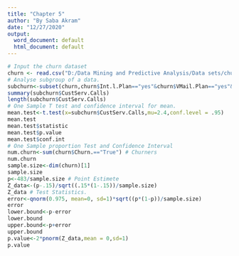 ---
title: "Chapter 5"
author: "By Saba Akram"
date: "12/27/2020"
output:
  word_document: default
  html_document: default
---

```{r}
# Input the churn dataset
churn <- read.csv("D:/Data Mining and Predictive Analysis/Data sets/churn.txt",stringsAsFactors = TRUE)
# Analyse subgroup of a data.
subchurn<-subset(churn,churn$Int.l.Plan=="yes"&churn$VMail.Plan=="yes"&churn$Day.Mins>220)
summary(subchurn$CustServ.Calls)
length(subchurn$CustServ.Calls)
# One Sample T test and confidence interval for mean.
mean.test<-t.test(x=subchurn$CustServ.Calls,mu=2.4,conf.level = .95)
mean.test
mean.test$statistic
mean.test$p.value
mean.test$conf.int
# One Sample proportion Test and Confidence Interval
num.churn<-sum(churn$Churn.=="True") # Churners
num.churn
sample.size<-dim(churn)[1]
sample.size
p<-483/sample.size # Point Estimete
Z_data<-(p-.15)/sqrt((.15*(1-.15))/sample.size)
Z_data # Test Statistics.
error<-qnorm(0.975, mean=0, sd=1)*sqrt((p*(1-p))/sample.size)
error
lower.bound<-p-error
lower.bound
upper.bound<-p+error
upper.bound
p.value<-2*pnorm(Z_data,mean = 0,sd=1)
p.value



```

